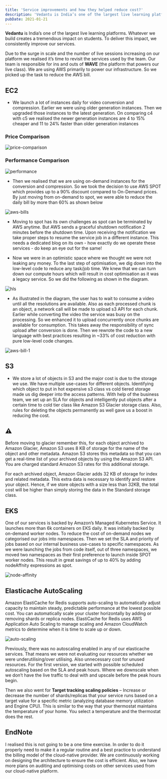 ```yaml
---
title: 'Service improvements and how they helped reduce cost?'
description: 'Vedantu is India’s one of the largest live learning platforms. Whatever we build creates a tremendous impact on students. To deliver this impact, we consistently improve our services.'
pubDate: 2021-01-21
---
```


**Vedantu** is India’s one of the largest live learning platforms. Whatever we build creates a tremendous impact on students. To deliver this impact, we consistently improve our services.

Due to the surge in scale and the number of live sessions increasing on our platform we realised it’s time to revisit the services used by the team. Our team is responsible for ins and outs of **WAVE** (the platform that powers our live class). We are using AWS primarily to power our infrastructure. So we picked up the task to reduce the AWS bill.

## EC2

* We launch a lot of instances daily for video conversion and compression. Earlier we were using older generation instances. Then we upgraded those instances to the latest generation. On comparing c4 with c5 we realised the newer generation instances are  4 to 15% cheaper and  11 to 24% faster than older generation instances

### Price Comparison

![price-comparison](https://user-images.githubusercontent.com/37482550/170128581-2d5adf26-7fdb-4127-8741-0a30eb40cc5b.png)

### Performance Comparison

![performance](https://user-images.githubusercontent.com/37482550/170128811-0f34b8a7-8b5c-4557-aa09-91ff5d09a819.png)

* Then we realised that we are using on-demand instances for the conversion and compression. So we took the decision to use AWS SPOT which provides up to a 90% discount compared to On-Demand prices. By just moving from on-demand to spot, we were able to reduce the daily bill by more than 60% as shown below

![aws-bills](https://user-images.githubusercontent.com/37482550/170129055-23fe2732-64c5-4330-b78e-965f3d275f3c.png)

* Moving to spot has its own challenges as spot can be terminated by AWS anytime. But AWS sends a graceful shutdown notification 2 minutes before the shutdown time. Upon receiving the notification we take proper steps to resume the service job in a different instance. This needs a dedicated blog on its own - how exactly do we operate these services - do keep an eye out for the same!

* Now we were in an optimistic space where we thought we were not leaking any money. To the last step of optimisation, we dig down into the low-level code to reduce any task/job time. We knew that we can turn down our compute hours which will result in cost optimisation as it was a legacy service. So we did the following as shown in the diagram.

![hls](https://user-images.githubusercontent.com/37482550/170129202-27468f4f-a7b9-4bf3-9604-d725f9835dc9.png)

* As illustrated in the diagram, the user has to wait to consume a video until all the resolutions are available. Also as each processed chunk is an object, a network call will be made to upload s3 API for each chunk. Earlier while converting the video the service was busy on the processing. So we enhanced it to upload concurrently once chunks are available for consumption. This takes away the responsibility of sync upload after conversion is done. Then we rewrote the code to a new language with best practices resulting in ~33% of cost reduction with pure low-level code changes.

![aws-bill-1](https://user-images.githubusercontent.com/37482550/170129308-7c05e418-3815-4ef5-9d53-381c26fa29ce.png)

## S3

* We store a lot of objects in S3 and the major cost is due to the storage we use. We have multiple use-cases for different objects. Identifying which object to put in hot expensive s3 class vs cold tiered storage made us dig deeper into the access patterns. With help of the business team, we set up an SLA for objects and intelligently put objects after a certain time to cold tier class like Amazon S3 Glacier storage class. Also, rules for deleting the objects permanently as well gave us a boost in reducing the cost.



## ⚠️ 
Before moving to glacier remember this, for each object archived to Amazon Glacier, Amazon S3 uses 8 KB of storage for the name of the object and other metadata. Amazon S3 stores this metadata so that you can get a real-time list of your archived objects by using the Amazon S3 API. You are charged standard Amazon S3 rates for this additional storage.

For each archived object, Amazon Glacier adds 32 KB of storage for index and related metadata. This extra data is necessary to identify and restore your object. Hence, if we store objects with a size less than 32KB, the total cost will be higher than simply storing the data in the Standard storage class.

## EKS

One of our services is backed by Amazon’s Managed Kubernetes Service. It launches more than 6k containers on EKS daily. It was initially backed by on-demand worker nodes. To reduce the cost of on-demand nodes we categorised our jobs into namespaces. Then we set the SLA and priority of jobs based on our internal business use-cases to specific namespaces. As we were launching the jobs from code itself, out of three namespaces, we moved two namespaces as their first preference to launch inside SPOT worker nodes. This result in great savings of up to 40% by adding nodeAffnity expressions as spot.

![node-affinity](https://user-images.githubusercontent.com/37482550/170130093-3e78f2da-34f3-4e8d-a9b6-a5eac83a4f89.png)


## Elasticache AutoScaling

Amazon ElastiCache for Redis supports auto-scaling to automatically adjust capacity to maintain steady, predictable performance at the lowest possible cost. You can automatically scale your cluster horizontally by adding or removing shards or replica nodes. ElastiCache for Redis uses AWS Application Auto Scaling to manage scaling and Amazon CloudWatch metrics to determine when it is time to scale up or down. 

![auto-scaling](https://user-images.githubusercontent.com/37482550/170130241-84d322d6-be3b-4b62-a422-2d0219319529.png)

Previously, there was no autoscaling enabled in any of our elasticache services. That means we were not evaluating our resources whether we were underutilising/over utilising. Also unnecessary cost for unused resources. For the first version, we started with possible scheduled autoscaling based on the SLA and peak hours. Where we downscale when we don’t have the live traffic to deal with and upscale before the peak hours begin. 

Then we also went for **Target tracking scaling policies** – Increase or decrease the number of shards/replicas that your service runs based on a target value for a specific metric (analyzing database memory utilization and Engine CPU). This is similar to the way that your thermostat maintains the temperature of your home. You select a temperature and the thermostat does the rest. 

## EndNote

I realised this is not going to be a one time exercise. In order to do it properly need to make it a regular routine and a best practice to understand the billing model of the cloud-native provider. We are continuously working on designing the architecture to ensure the cost is efficient. Also, we have more plans on auditing and optimising costs on other services used from our cloud-native platform.